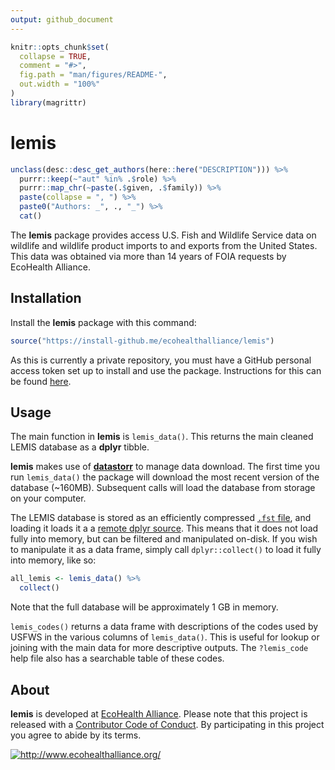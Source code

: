 ```yaml
---
output: github_document
---
```


<!-- README.md is generated from README.Rmd. Please edit that file -->

```r
knitr::opts_chunk$set(
  collapse = TRUE,
  comment = "#>",
  fig.path = "man/figures/README-",
  out.width = "100%"
)
library(magrittr)
```
# lemis
```r
unclass(desc::desc_get_authors(here::here("DESCRIPTION"))) %>% 
  purrr::keep(~"aut" %in% .$role) %>% 
  purrr::map_chr(~paste(.$given, .$family)) %>% 
  paste(collapse = ", ") %>% 
  paste0("Authors: _", ., "_") %>% 
  cat()
```

The **lemis** package provides access U.S. Fish and Wildlife Service
data on wildlife and wildlife product imports to and exports from the
United States.  This data was obtained via more than 14 years of FOIA
requests by EcoHealth Alliance.

## Installation

Install the **lemis** package with this command:

```r
source("https://install-github.me/ecohealthalliance/lemis")
```

As this is currently a private repository, you must have a
GitHub personal access token set up to install and use the package. Instructions
for this can be found [here](http://happygitwithr.com/github-pat.html#step-by-step).

## Usage

The main function in **lemis** is `lemis_data()`. This returns the main cleaned
LEMIS database as a **dplyr** tibble.

**lemis** makes use of [**datastorr**](https://github.com/ropenscilabs/datastorr) to manage data download. 
The first time you run `lemis_data()` the package will download the most recent version of the database (~160MB).  Subsequent calls will load the database from storage on your computer.

The LEMIS database is stored as an efficiently compressed [`.fst` file](https://github.com/fstpackage/fst), and loading it loads it a
a [remote dplyr source](https://github.com/krlmlr/fstplyr).  This means that it does not load fully into memory, but can be filtered and
manipulated on-disk.  If you wish to manipulate it as a data frame, simply call `dplyr::collect()` to load
it fully into memory, like so:

```r
all_lemis <- lemis_data() %>% 
  collect()
```
Note that the full database will be approximately 1 GB in memory.

`lemis_codes()` returns a data frame with descriptions of the codes used by
USFWS in the various columns of `lemis_data()`. This is useful for lookup
or joining with the main data for more descriptive outputs.  The `?lemis_code`
help file also has a searchable table of these codes.

## About

**lemis** is developed at [EcoHealth Alliance](https://github.com/ecohealthalliance).
Please note that this project is released with a [Contributor Code of Conduct](CONDUCT.md). By participating in this project you agree to abide by its terms.

[![http://www.ecohealthalliance.org/](inst/figs/eha-footer.png)](http://www.ecohealthalliance.org/)

